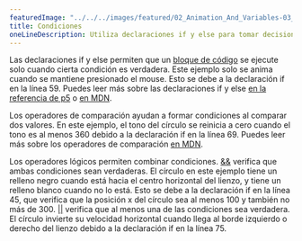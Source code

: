 ---
featuredImage: "../../../images/featured/02_Animation_And_Variables-03_Conditions-thumbnail.png"
title: Condiciones
oneLineDescription: Utiliza declaraciones if y else para tomar decisiones mientras se ejecuta tu sketch.
---

Las declaraciones if y else permiten que un
<a href="https://developer.mozilla.org/es/docs/Web/JavaScript/Reference/Statements/block" target="_blank">bloque de código</a>
se ejecute solo cuando cierta condición es verdadera. Este ejemplo solo
se anima cuando se mantiene presionado el mouse. Esto se debe a la declaración if
en la línea 59. Puedes leer más sobre las declaraciones if y else
<a href="https://p5js.org/reference/#/p5/if-else">en la referencia de p5</a>
o <a href="https://developer.mozilla.org/es/docs/Learn/JavaScript/Building_blocks/conditionals" target="_blank">en MDN</a>.

Los operadores de comparación ayudan a formar condiciones al comparar dos
valores. En este ejemplo, el tono del círculo se reinicia a cero cuando
el tono es al menos 360 debido a la declaración if en la línea 69.
Puedes leer más sobre los operadores de comparación
<a href="https://developer.mozilla.org/es/docs/Web/JavaScript/Reference/Operators#operadores_relacionales" target="_blank">en MDN</a>.

Los operadores lógicos permiten combinar condiciones.
<a href="https://developer.mozilla.org/es/docs/Web/JavaScript/Reference/Operators/Logical_AND" target="_blank">&amp;&amp;</a>
verifica que ambas condiciones sean verdaderas. El círculo en este ejemplo
tiene un relleno negro cuando está hacia el centro horizontal del lienzo, y
tiene un relleno blanco cuando no lo está. Esto se debe a la declaración if en la línea
45, que verifica que la posición x del círculo sea al menos 100 y también
no más de 300.
<a href="https://developer.mozilla.org/es/docs/Web/JavaScript/Reference/Operators/Logical_OR" target="_blank">||</a>
verifica que al menos una de las condiciones sea verdadera. El círculo invierte su velocidad horizontal
cuando llega al borde izquierdo o derecho del lienzo debido a la declaración if
en la línea 75.
